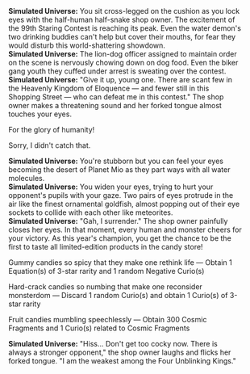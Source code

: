 {{Dialogue Start}}
:'''Simulated Universe:''' You sit cross-legged on the cushion as you lock eyes with the half-human half-snake shop owner. The excitement of the 99th Staring Contest is reaching its peak. Even the water demon's two drinking buddies can't help but cover their mouths, for fear they would disturb this world-shattering showdown.
:'''Simulated Universe:''' The lion-dog officer assigned to maintain order on the scene is nervously chowing down on dog food. Even the biker gang youth they cuffed under arrest is sweating over the contest.
:'''Simulated Universe:''' "Give it up, young one. There are scant few in the Heavenly Kingdom of Eloquence &mdash; and fewer still in this Shopping Street &mdash; who can defeat me in this contest." The shop owner makes a threatening sound and her forked tongue almost touches your eyes.
:{{DIcon|Arrow}} For the glory of humanity!
:{{DIcon|Arrow}} Sorry, I didn't catch that.
:'''Simulated Universe:''' You're stubborn but you can feel your eyes becoming the desert of Planet Mio as they part ways with all water molecules.
:'''Simulated Universe:''' You widen your eyes, trying to hurt your opponent's pupils with your gaze. Two pairs of eyes protrude in the air like the finest ornamental goldfish, almost popping out of their eye sockets to collide with each other like meteorites.
:'''Simulated Universe:''' "Gah, I surrender." The shop owner painfully closes her eyes. In that moment, every human and monster cheers for your victory. As this year's champion, you get the chance to be the first to taste all limited-edition products in the candy store!
:{{DIcon|Star}} Gummy candies so spicy that they make one rethink life &mdash; Obtain 1 Equation(s) of 3-star rarity and 1 random Negative Curio(s)
:{{DIcon|Star}} Hard-crack candies so numbing that make one reconsider monsterdom &mdash; Discard 1 random Curio(s) and obtain 1 Curio(s) of 3-star rarity
:{{DIcon|Star}} Fruit candies mumbling speechlessly &mdash; Obtain 300 Cosmic Fragments and 1 Curio(s) related to Cosmic Fragments
:'''Simulated Universe:''' "Hiss... Don't get too cocky now. There is always a stronger opponent," the shop owner laughs and flicks her forked tongue. "I am the weakest among the Four Unblinking Kings."
{{Dialogue End}}